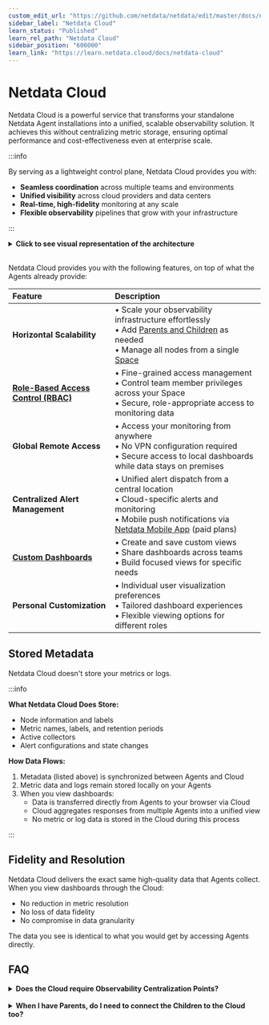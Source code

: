 ```yaml
---
custom_edit_url: "https://github.com/netdata/netdata/edit/master/docs/netdata-cloud/README.md"
sidebar_label: "Netdata Cloud"
learn_status: "Published"
learn_rel_path: "Netdata Cloud"
sidebar_position: "600000"
learn_link: "https://learn.netdata.cloud/docs/netdata-cloud"
---
```


# Netdata Cloud

Netdata Cloud is a powerful service that transforms your standalone Netdata Agent installations into a unified, scalable observability solution. It achieves this without centralizing metric storage, ensuring optimal performance and cost-effectiveness even at enterprise scale.

:::info

By serving as a lightweight control plane, Netdata Cloud provides you with:

- **Seamless coordination** across multiple teams and environments
- **Unified visibility** across cloud providers and data centers
- **Real-time, high-fidelity** monitoring at any scale
- **Flexible observability** pipelines that grow with your infrastructure

:::

<details>
<summary><strong>Click to see visual representation of the architecture</strong></summary><br/>

```mermaid
flowchart TB
   NC[NC]
   Users[Users]
   Notifications[Notifications]

   NC("**Netdata Cloud**
• Horizontal scalability
• Role based access
• Access from anywhere
• Central dispatch of<br/>Alert notifications
• Custom Dashboards
• Advanced customization")

Users("**Unified Dashboards**
across the infrastructure,
multi-cloud, hybrid-cloud")

Notifications("**Alert Notifications**
Slack, e-mail, Mobile App,
PagerDuty, and more")

Users <--> NC
NC --> Notifications

subgraph infrastructure["On-Prem Infrastructure"]
direction TB
Agents[Agents]
TimeSeries[TimeSeries]
PrivateAgents[PrivateAgents]

Agents("**Netdata Agents**
Standalone,
Children, Parents
(possibly overlapping)")

TimeSeries("Time-Series
metric samples
database")

PrivateAgents("Private
Netdata Agents")

Agents <--> TimeSeries
Agents --- PrivateAgents
end

NC <--> Agents

classDef cloud fill: #e8f4fd, stroke: #4a90e2, stroke-width: 2px, color: #2c3e50, rx: 10, ry: 10
classDef users fill: #fff2e8, stroke: #f39c12, stroke-width: 2px, color: #2c3e50, rx: 10, ry: 10
classDef notifications fill: #ffe8e8, stroke: #e74c3c, stroke-width: 2px, color: #2c3e50, rx: 10, ry: 10
classDef agents fill: #e8f5e8, stroke: #27ae60, stroke-width: 2px, color: #2c3e50, rx: 10, ry: 10
classDef timeseries fill: #f3e8ff, stroke: #9b59b6, stroke-width: 2px, color: #2c3e50, rx: 10, ry: 10
classDef private fill: #f0f8ff, stroke: #87ceeb, stroke-width: 2px, color: #2c3e50, rx: 10, ry: 10
classDef subgraphStyle fill: #f8f9fa, stroke: #6c757d, stroke-width: 2px, color: #2c3e50, rx: 15, ry: 15

class NC cloud
class Users users
class Notifications notifications
class Agents agents
class TimeSeries timeseries
class PrivateAgents private
class infrastructure subgraphStyle
```

</details><br/>

Netdata Cloud provides you with the following features, on top of what the Agents already provide:

| Feature                                                                                                                 | Description                                                                                                                                                                                                                                                               |
|:------------------------------------------------------------------------------------------------------------------------|:--------------------------------------------------------------------------------------------------------------------------------------------------------------------------------------------------------------------------------------------------------------------------|
| **Horizontal Scalability**                                                                                              | • Scale your observability infrastructure effortlessly<br/>• Add [Parents and Children](/docs/observability-centralization-points) as needed<br/>• Manage all nodes from a single [Space](/docs/netdata-cloud/spaces-and-rooms) |
| [**Role-Based Access Control (RBAC)**](/docs/netdata-cloud/authentication-&-authorization/role-based-access-model) | • Fine-grained access management<br/>• Control team member privileges across your Space<br/>• Secure, role-appropriate access to monitoring data                                                                                                                          |
| **Global Remote Access**                                                                                                | • Access your monitoring from anywhere<br/>• No VPN configuration required<br/>• Secure access to local dashboards while data stays on premises                                                                                                                           |
| **Centralized Alert Management**                                                                                        | • Unified alert dispatch from a central location<br/>• Cloud-specific alerts and monitoring<br/>• Mobile push notifications via [Netdata Mobile App](/docs/alerts-&-notifications/notifications/centralized-cloud-notifications/netdata-mobile-app) (paid plans)                                   |
| [**Custom Dashboards**](/docs/dashboards-and-charts/tabs/dashboards)                                                  | • Create and save custom views<br/>• Share dashboards across teams<br/>• Build focused views for specific needs                                                                                                                                                           |
| **Personal Customization**                                                                                              | • Individual user visualization preferences<br/>• Tailored dashboard experiences<br/>• Flexible viewing options for different roles                                                                                                                                       |

## Stored Metadata

Netdata Cloud doesn't store your metrics or logs.

:::info

**What Netdata Cloud Does Store:**

- Node information and labels
- Metric names, labels, and retention periods
- Active collectors
- Alert configurations and state changes

**How Data Flows:**

1. Metadata (listed above) is synchronized between Agents and Cloud
2. Metric data and logs remain stored locally on your Agents
3. When you view dashboards:
    - Data is transferred directly from Agents to your browser via Cloud
    - Cloud aggregates responses from multiple Agents into a unified view
    - No metric or log data is stored in the Cloud during this process

:::

## Fidelity and Resolution

Netdata Cloud delivers the exact same high-quality data that Agents collect. When you view dashboards through the Cloud:

- No reduction in metric resolution
- No loss of data fidelity
- No compromise in data granularity

The data you see is identical to what you would get by accessing Agents directly.

## FAQ

<details>
<summary><strong>Does the Cloud require Observability Centralization Points?</strong></summary><br/>

No. You can connect any or all Agents directly to the Cloud.

We recommend creating [Observability Centralization Points](/docs/observability-centralization-points), as required for operational efficiency (ephemeral nodes, teams or services isolation, central control of alerts, production systems performance), security policies (internet isolation), or cost optimization (use existing capacities before allocating new ones).

</details><br/>

<details>
<summary><strong>When I have Parents, do I need to connect the Children to the Cloud too?</strong></summary><br/>

No, it is not necessary, but it provides high availability.

When Parents are connected to the Cloud, all their Children are available via them.

When multiple Parents store data from the same Children (in clusters or multi-level hierarchies), the Cloud queries each unique node once through a single available Parent.

The Cloud prefers:

- The most distant (from the Child) Parent that is available when doing metrics visualization queries (since usually these Parents have been added for this purpose).

- The closest (to the Child) Parent available for [Top Monitoring](/docs/top-monitoring-netdata-functions). The streaming protocol of Parents and Children is able to forward such requests to the leaf child, via the Parents, to respond with live and accurate data.

You may connect Children to the Cloud for high-availability, in cases where their Parents become unreachable.

</details>
